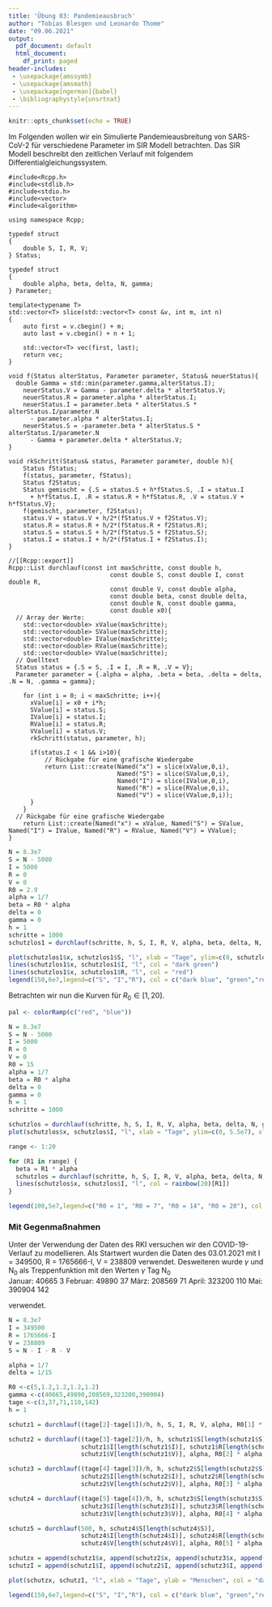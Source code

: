 ```yaml
---
title: 'Übung 03: Pandemieausbruch'
author: "Tobias Blesgen und Leonardo Thome"
date: "09.06.2021"
output:
  pdf_document: default
  html_document:
    df_print: paged
header-includes: 
 - \usepackage{amssymb}
 - \usepackage{amsmath}
 - \usepackage[ngerman]{babel}
 - \bibliographystyle{unsrtnat}
---
```


```r
knitr::opts_chunk$set(echo = TRUE)
```

Im Folgenden wollen wir ein Simulierte Pandemieausbreitung von SARS-CoV-2 für verschiedene Parameter im SIR Modell betrachten.
Das SIR  Modell beschreibt den zeitlichen Verlauf mit folgendem Differentialgleichungssystem.
\begin{equation}
      S'(t) = -\frac{\beta}{N}S(t)I(t) -\Gamma(t)+ \delta V(t)
\end{equation}

\begin{equation}
      I'(t) = \frac{\beta}{N}S(t)I(t) -\alpha I(t)
\end{equation}

\begin{equation}
      R'(t) = \alpha I(t)
\end{equation}

\begin{equation}
      V'(t) = \Gamma(t) - \delta V(t)
\end{equation}

```Rcpp
#include<Rcpp.h>
#include<stdlib.h>
#include<stdio.h>
#include<vector>
#include<algorithm>

using namespace Rcpp;

typedef struct
{
    double S, I, R, V;
} Status;

typedef struct
{
    double alpha, beta, delta, N, gamma;
} Parameter;

template<typename T>
std::vector<T> slice(std::vector<T> const &v, int m, int n)
{
    auto first = v.cbegin() + m;
    auto last = v.cbegin() + n + 1;
 
    std::vector<T> vec(first, last);
    return vec;
}

void f(Status alterStatus, Parameter parameter, Status& neuerStatus){
  double Gamma = std::min(parameter.gamma,alterStatus.I);
    neuerStatus.V = Gamma - parameter.delta * alterStatus.V;
    neuerStatus.R = parameter.alpha * alterStatus.I;
    neuerStatus.I = parameter.beta * alterStatus.S * alterStatus.I/parameter.N
      - parameter.alpha * alterStatus.I;
    neuerStatus.S = -parameter.beta * alterStatus.S * alterStatus.I/parameter.N
      - Gamma + parameter.delta * alterStatus.V;
}

void rkSchritt(Status& status, Parameter parameter, double h){
    Status fStatus;
    f(status, parameter, fStatus);
    Status f2Status;
    Status gemischt = {.S = status.S + h*fStatus.S, .I = status.I
      + h*fStatus.I, .R = status.R + h*fStatus.R, .V = status.V + h*fStatus.V};
    f(gemischt, parameter, f2Status);
    status.V = status.V + h/2*(fStatus.V + f2Status.V);
    status.R = status.R + h/2*(fStatus.R + f2Status.R);
    status.S = status.S + h/2*(fStatus.S + f2Status.S);
    status.I = status.I + h/2*(fStatus.I + f2Status.I);
}

//[[Rcpp::export]]
Rcpp::List durchlauf(const int maxSchritte, const double h,
                            const double S, const double I, const double R,
                            const double V, const double alpha,
                            const double beta, const double delta,
                            const double N, const double gamma,
                            const double x0){
  // Array der Werte:
    std::vector<double> xValue(maxSchritte);
    std::vector<double> SValue(maxSchritte);
    std::vector<double> IValue(maxSchritte);
    std::vector<double> RValue(maxSchritte);
    std::vector<double> VValue(maxSchritte);
  // Quelltext
  Status status = {.S = S, .I = I, .R = R, .V = V};
  Parameter parameter = {.alpha = alpha, .beta = beta, .delta = delta, .N = N, .gamma = gamma};
  
    for (int i = 0; i < maxSchritte; i++){
      xValue[i] = x0 + i*h;
      SValue[i] = status.S;
      IValue[i] = status.I;
      RValue[i] = status.R;
      VValue[i] = status.V;
      rkSchritt(status, parameter, h);
      
      if(status.I < 1 && i>10){
          // Rückgabe für eine grafische Wiedergabe
          return List::create(Named("x") = slice(xValue,0,i), 
                              Named("S") = slice(SValue,0,i), 
                              Named("I") = slice(IValue,0,i),
                              Named("R") = slice(RValue,0,i), 
                              Named("V") = slice(VValue,0,i));
      }
    }
  // Rückgabe für eine grafische Wiedergabe
    return List::create(Named("x") = xValue, Named("S") = SValue, Named("I") = IValue, Named("R") = RValue, Named("V") = VValue);
}
```

```r
N = 8.3e7
S = N - 5000
I = 5000
R = 0
V = 0
R0 = 2.9
alpha = 1/7
beta = R0 * alpha
delta = 0
gamma = 0
h = 1
schritte = 1000
schutzlos1 = durchlauf(schritte, h, S, I, R, V, alpha, beta, delta, N, gamma, 0)
```

```r
plot(schutzlos1$x, schutzlos1$S, "l", xlab = "Tage", ylim=c(0, schutzlos1$S[1]),ylab = "Menschen", col = "dark blue")
lines(schutzlos1$x, schutzlos1$I, "l", col = "dark green")
lines(schutzlos1$x, schutzlos1$R, "l", col = "red")
legend(150,6e7,legend=c("S", "I","R"), col = c("dark blue", "green","red"), lty=1:1)
```

Betrachten wir nun die Kurven für $R_0 \in [1,20]$.

```r

pal <- colorRamp(c("red", "blue"))

N = 8.3e7
S = N - 5000
I = 5000
R = 0
V = 0
R0 = 15
alpha = 1/7
beta = R0 * alpha
delta = 0
gamma = 0
h = 1
schritte = 1000

schutzlos = durchlauf(schritte, h, S, I, R, V, alpha, beta, delta, N, gamma,0)
plot(schutzlos$x, schutzlos$I, "l", xlab = "Tage", ylim=c(0, 5.5e7), xlim=c(0,140), ylab = "erkrankte Menschen", col = rainbow(20)[R0])

range <- 1:20

for (R1 in range) {
  beta = R1 * alpha
  schutzlos = durchlauf(schritte, h, S, I, R, V, alpha, beta, delta, N, gamma,0)
  lines(schutzlos$x, schutzlos$I, "l", col = rainbow(20)[R1])
}

legend(100,5e7,legend=c("R0 = 1", "R0 = 7", "R0 = 14", "R0 = 20"), col = c(rainbow(20)[1], rainbow(20)[7], rainbow(20)[14], rainbow(20)[20]), lty=1:1)

```

### Mit Gegenmaßnahmen

Unter der Verwendung der Daten des RKI versuchen wir den COVID-19-Verlauf zu modellieren. Als Startwert wurden die Daten des 03.01.2021 \cite{januar} mit I = 349500, R = 1765666-I, V = 238809 verwendet. Desweiteren wurde $\gamma$ und $\mathrm{N}_0$ als Treppenfunktion mit den Werten
            $\gamma$          Tag        $\mathrm{N}_0$      
Januar:     40665             3
Februar:    49890             37
März:       208569            71
April:      323200            110
Mai:        390904            142

verwendet.

```r
N = 8.3e7
I = 349500
R = 1765666-I
V = 238809
S = N - I - R - V

alpha = 1/7
delta = 1/15

R0 <-c(5,1.2,1.2,1.2,1.2)
gamma <-c(40665,49890,208569,323200,390904)
tage <-c(3,37,71,110,142)
h = 1

schutz1 = durchlauf((tage[2]-tage[1])/h, h, S, I, R, V, alpha, R0[1] * alpha, delta, N, gamma[1], tage[1])

schutz2 = durchlauf((tage[3]-tage[2])/h, h, schutz1$S[length(schutz1$S)], 
                    schutz1$I[length(schutz1$I)], schutz1$R[length(schutz1$R)], 
                    schutz1$V[length(schutz1$V)], alpha, R0[2] * alpha, delta, N, gamma[2], tage[2])

schutz3 = durchlauf((tage[4]-tage[3])/h, h, schutz2$S[length(schutz2$S)], 
                    schutz2$I[length(schutz2$I)], schutz2$R[length(schutz2$R)], 
                    schutz2$V[length(schutz2$V)], alpha, R0[3] * alpha, delta, N, gamma[3], tage[3])

schutz4 = durchlauf((tage[5]-tage[4])/h, h, schutz3$S[length(schutz3$S)], 
                    schutz3$I[length(schutz3$I)], schutz3$R[length(schutz3$R)], 
                    schutz3$V[length(schutz3$V)], alpha, R0[4] * alpha, delta, N, gamma[4], tage[4])

schutz5 = durchlauf(500, h, schutz4$S[length(schutz4$S)], 
                    schutz4$I[length(schutz4$I)], schutz4$R[length(schutz4$R)], 
                    schutz4$V[length(schutz4$V)], alpha, R0[5] * alpha, delta, N, gamma[5], tage[5])

schutzx = append(schutz1$x, append(schutz2$x, append(schutz3$x, append(schutz4$x,schutz5$x) ) ) )
schutzI = append(schutz1$I, append(schutz2$I, append(schutz3$I, append(schutz4$I,schutz5$I) ) ) )

```

```r
plot(schutzx, schutzI, "l", xlab = "Tage", ylab = "Menschen", col = "dark blue")

legend(150,6e7,legend=c("S", "I","R"), col = c("dark blue", "green","red"), lty=1:1)
```

\begin{thebibliography}{99}
\bibitem{januar} 
\textit{Täglicher Lagebericht des RKIzur Coronavirus-Krankheit-2019(COVID-19)}, Robert Koch Institut, ``https://www.rki.de/DE/Content/InfAZ/N/Neuartiges_Coronavirus/Situationsberichte/Jan_2021/2021-01-03-de.pdf?__blob=publicationFile``, Stand: 24.05.2021.

\bibitem{februar} 
\textit{Täglicher Lagebericht des RKIzur Coronavirus-Krankheit-2019(COVID-19)}, Robert Koch Institut, ``https://www.rki.de/DE/Content/InfAZ/N/Neuartiges_Coronavirus/Situationsberichte/Feb_2021/2021-02-06-de.pdf?__blob=publicationFile``, Stand: 24.05.2021.

\bibitem{maerz} 
\textit{Täglicher Lagebericht des RKIzur Coronavirus-Krankheit-2019(COVID-19)}, Robert Koch Institut, ``https://www.rki.de/DE/Content/InfAZ/N/Neuartiges_Coronavirus/Situationsberichte/Maerz_2021/2021-03-12-de.pdf?__blob=publicationFile``, Stand: 24.05.2021.

\bibitem{april} 
\textit{Täglicher Lagebericht des RKIzur Coronavirus-Krankheit-2019(COVID-19)}, Robert Koch Institut, ``https://www.rki.de/DE/Content/InfAZ/N/Neuartiges_Coronavirus/Situationsberichte/Apr_2021/2021-04-20-de.pdf?__blob=publicationFile``, Stand: 24.05.2021.

\bibitem{mai} 
\textit{Täglicher Lagebericht des RKIzur Coronavirus-Krankheit-2019(COVID-19)}, Robert Koch Institut, ``https://www.rki.de/DE/Content/InfAZ/N/Neuartiges_Coronavirus/Situationsberichte/Mai_2021/2021-05-22-de.pdf?__blob=publicationFile``, Stand: 24.05.2021.

\end{thebibliography}